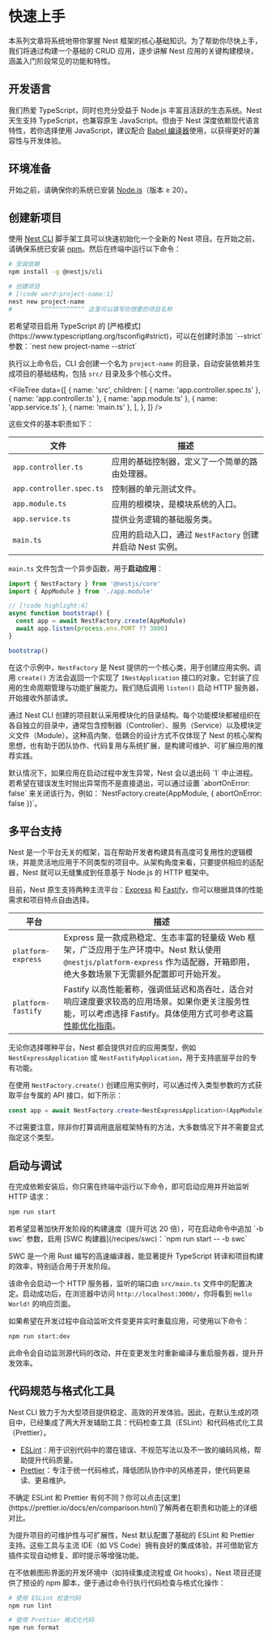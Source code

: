 # 快速上手

本系列文章将系统地带你掌握 Nest 框架的核心基础知识。为了帮助你尽快上手，我们将通过构建一个基础的 CRUD 应用，逐步讲解 Nest 应用的关键构建模块，涵盖入门阶段常见的功能和特性。

## 开发语言

我们热爱 TypeScript，同时也充分受益于 Node.js 丰富且活跃的生态系统。Nest 天生支持 TypeScript，也兼容原生 JavaScript。但由于 Nest 深度依赖现代语言特性，若你选择使用 JavaScript，建议配合 [Babel 编译器](https://babeljs.io/)使用，以获得更好的兼容性与开发体验。

## 环境准备

开始之前，请确保你的系统已安装 [Node.js](https://nodejs.org)（版本 ≥ 20）。

## 创建新项目

使用 [Nest CLI](/cli/overview) 脚手架工具可以快速初始化一个全新的 Nest 项目。在开始之前，请确保系统已安装 [npm](https://www.npmjs.com/)。然后在终端中运行以下命令：

```bash
# 安装依赖
npm install -g @nestjs/cli

# 创建项目
# [!code word:project-name:1]
nest new project-name
#        ^^^^^^^^^^^^ 这里可以填写你想要的项目名称
```

<CalloutInfo>
  若希望项目启用 TypeScript 的
  [严格模式](https://www.typescriptlang.org/tsconfig#strict)，可以在创建时添加
  `--strict` 参数：`nest new project-name --strict`
</CalloutInfo>

执行以上命令后，CLI 会创建一个名为 `project-name` 的目录，自动安装依赖并生成项目的基础结构，包括 `src/` 目录及多个核心文件。

<FileTree
  data={[
    {
      name: 'src',
      children: [
        { name: 'app.controller.spec.ts' },
        { name: 'app.controller.ts' },
        { name: 'app.module.ts' },
        { name: 'app.service.ts' },
        { name: 'main.ts' },
      ],
    },
  ]}
/>

这些文件的基本职责如下：

| 文件                     | 描述                                                      |
| ------------------------ | --------------------------------------------------------- |
| `app.controller.ts`      | 应用的基础控制器，定义了一个简单的路由处理器。            |
| `app.controller.spec.ts` | 控制器的单元测试文件。                                    |
| `app.module.ts`          | 应用的根模块，是模块系统的入口。                          |
| `app.service.ts`         | 提供业务逻辑的基础服务类。                                |
| `main.ts`                | 应用的启动入口，通过 `NestFactory` 创建并启动 Nest 实例。 |

`main.ts` 文件包含一个异步函数，用于**启动应用**：

```ts filename='main.ts'
import { NestFactory } from '@nestjs/core'
import { AppModule } from './app.module'

// [!code highlight:4]
async function bootstrap() {
  const app = await NestFactory.create(AppModule)
  await app.listen(process.env.PORT ?? 3000)
}

bootstrap()
```

在这个示例中，`NestFactory` 是 Nest 提供的一个核心类，用于创建应用实例。调用 `create()` 方法会返回一个实现了 `INestApplication` 接口的对象，它封装了应用的生命周期管理与功能扩展能力。我们随后调用 `listen()` 启动 HTTP 服务器，开始接收外部请求。

通过 Nest CLI 创建的项目默认采用模块化的目录结构。每个功能模块都被组织在各自独立的目录中，通常包含控制器（Controller）、服务（Service）以及模块定义文件（Module）。这种高内聚、低耦合的设计方式不仅体现了 Nest 的核心架构思想，也有助于团队协作、代码复用与系统扩展，是构建可维护、可扩展应用的推荐实践。

<CalloutInfo>
  默认情况下，如果应用在启动过程中发生异常，Nest 会以退出码 `1` 中止进程。若希望在错误发生时抛出异常而不是直接退出，可以通过设置 `abortOnError: false` 来关闭该行为，例如：`NestFactory.create(AppModule, { abortOnError: false })`。
</CalloutInfo>

## 多平台支持

Nest 是一个平台无关的框架，旨在帮助开发者构建具有高度可复用性的逻辑模块，并能灵活地应用于不同类型的项目中。从架构角度来看，只要提供相应的适配器，Nest 就可以无缝集成到任意基于 Node.js 的 HTTP 框架中。

目前，Nest 原生支持两种主流平台：[Express](https://expressjs.com/) 和 [Fastify](https://www.fastify.io/)，你可以根据具体的性能需求和项目特点自由选择。

| 平台               | 描述                                                                                                                                                                                    |
| ------------------ | --------------------------------------------------------------------------------------------------------------------------------------------------------------------------------------- |
| `platform-express` | Express 是一款成熟稳定、生态丰富的轻量级 Web 框架，广泛应用于生产环境中。Nest 默认使用 `@nestjs/platform-express` 作为适配器，开箱即用，绝大多数场景下无需额外配置即可开始开发。        |
| `platform-fastify` | Fastify 以高性能著称，强调低延迟和高吞吐，适合对响应速度要求较高的应用场景。如果你更关注服务性能，可以考虑选择 Fastify。具体使用方式可参考这篇[性能优化指南](/techniques/performance)。 |

无论你选择哪种平台，Nest 都会提供对应的应用类型，例如 `NestExpressApplication` 或 `NestFastifyApplication`，用于支持底层平台的专有功能。

在使用 `NestFactory.create()` 创建应用实例时，可以通过传入类型参数的方式获取平台专属的 API 接口，如下所示：

```ts filename='main.ts'
const app = await NestFactory.create<NestExpressApplication>(AppModule)
```

不过需要注意，除非你打算调用底层框架特有的方法，大多数情况下并不需要显式指定这个类型。

## 启动与调试

在完成依赖安装后，你只需在终端中运行以下命令，即可启动应用并开始监听 HTTP 请求：

```bash
npm run start
```

<CalloutInfo>
  若希望显著加快开发阶段的构建速度（提升可达 20 倍），可在启动命令中追加 `-b swc` 参数，启用 [SWC 构建器](/recipes/swc)：`npm run start -- -b swc`

SWC 是一个用 Rust 编写的高速编译器，能显著提升 TypeScript 转译和项目构建的效率，特别适合用于开发阶段。

</CalloutInfo>

该命令会启动一个 HTTP 服务器，监听的端口由 `src/main.ts` 文件中的配置决定。启动成功后，在浏览器中访问 `http://localhost:3000/`，你将看到 `Hello World!` 的响应页面。

如果希望在开发过程中自动监听文件变更并实时重载应用，可使用以下命令：

```bash
npm run start:dev
```

此命令会自动监测源代码的改动，并在变更发生时重新编译与重启服务器，提升开发效率。

## 代码规范与格式化工具

Nest CLI 致力于为大型项目提供稳定、高效的开发体验。因此，在默认生成的项目中，已经集成了两大开发辅助工具：代码检查工具（ESLint）和代码格式化工具（Prettier）。

- [ESLint](https://eslint.org/)：用于识别代码中的潜在错误、不规范写法以及不一致的编码风格，帮助提升代码质量。
- [Prettier](https://prettier.io/)：专注于统一代码格式，降低团队协作中的风格差异，使代码更易读、更易维护。

<CalloutInfo>
  不确定 ESLint 和 Prettier
  有何不同？你可以点击[这里](https://prettier.io/docs/en/comparison.html)了解两者在职责和功能上的详细对比。
</CalloutInfo>

为提升项目的可维护性与可扩展性，Nest 默认配置了基础的 ESLint 和 Prettier 支持。这些工具与主流 IDE（如 VS Code）拥有良好的集成体验，并可借助官方插件实现自动修复、即时提示等增强功能。

在不依赖图形界面的开发环境中（如持续集成流程或 Git hooks），Nest 项目还提供了预设的 npm 脚本，便于通过命令行执行代码检查与格式化操作：

```bash
# 使用 ESLint 检查代码
npm run lint

# 使用 Prettier 格式化代码
npm run format
```
